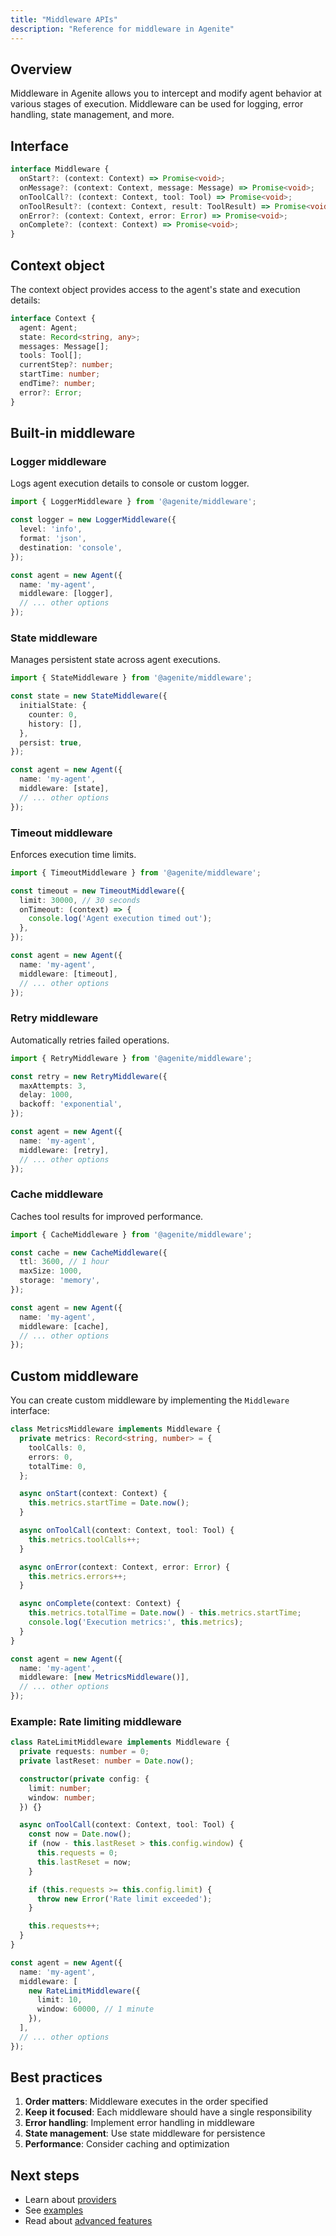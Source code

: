 ```yaml
---
title: "Middleware APIs"
description: "Reference for middleware in Agenite"
---
```


## Overview

Middleware in Agenite allows you to intercept and modify agent behavior at various stages of execution. Middleware can be used for logging, error handling, state management, and more.

## Interface

```typescript
interface Middleware {
  onStart?: (context: Context) => Promise<void>;
  onMessage?: (context: Context, message: Message) => Promise<void>;
  onToolCall?: (context: Context, tool: Tool) => Promise<void>;
  onToolResult?: (context: Context, result: ToolResult) => Promise<void>;
  onError?: (context: Context, error: Error) => Promise<void>;
  onComplete?: (context: Context) => Promise<void>;
}
```

## Context object

The context object provides access to the agent's state and execution details:

```typescript
interface Context {
  agent: Agent;
  state: Record<string, any>;
  messages: Message[];
  tools: Tool[];
  currentStep?: number;
  startTime: number;
  endTime?: number;
  error?: Error;
}
```

## Built-in middleware

### Logger middleware

Logs agent execution details to console or custom logger.

```typescript
import { LoggerMiddleware } from '@agenite/middleware';

const logger = new LoggerMiddleware({
  level: 'info',
  format: 'json',
  destination: 'console',
});

const agent = new Agent({
  name: 'my-agent',
  middleware: [logger],
  // ... other options
});
```

### State middleware

Manages persistent state across agent executions.

```typescript
import { StateMiddleware } from '@agenite/middleware';

const state = new StateMiddleware({
  initialState: {
    counter: 0,
    history: [],
  },
  persist: true,
});

const agent = new Agent({
  name: 'my-agent',
  middleware: [state],
  // ... other options
});
```

### Timeout middleware

Enforces execution time limits.

```typescript
import { TimeoutMiddleware } from '@agenite/middleware';

const timeout = new TimeoutMiddleware({
  limit: 30000, // 30 seconds
  onTimeout: (context) => {
    console.log('Agent execution timed out');
  },
});

const agent = new Agent({
  name: 'my-agent',
  middleware: [timeout],
  // ... other options
});
```

### Retry middleware

Automatically retries failed operations.

```typescript
import { RetryMiddleware } from '@agenite/middleware';

const retry = new RetryMiddleware({
  maxAttempts: 3,
  delay: 1000,
  backoff: 'exponential',
});

const agent = new Agent({
  name: 'my-agent',
  middleware: [retry],
  // ... other options
});
```

### Cache middleware

Caches tool results for improved performance.

```typescript
import { CacheMiddleware } from '@agenite/middleware';

const cache = new CacheMiddleware({
  ttl: 3600, // 1 hour
  maxSize: 1000,
  storage: 'memory',
});

const agent = new Agent({
  name: 'my-agent',
  middleware: [cache],
  // ... other options
});
```

## Custom middleware

You can create custom middleware by implementing the `Middleware` interface:

```typescript
class MetricsMiddleware implements Middleware {
  private metrics: Record<string, number> = {
    toolCalls: 0,
    errors: 0,
    totalTime: 0,
  };

  async onStart(context: Context) {
    this.metrics.startTime = Date.now();
  }

  async onToolCall(context: Context, tool: Tool) {
    this.metrics.toolCalls++;
  }

  async onError(context: Context, error: Error) {
    this.metrics.errors++;
  }

  async onComplete(context: Context) {
    this.metrics.totalTime = Date.now() - this.metrics.startTime;
    console.log('Execution metrics:', this.metrics);
  }
}

const agent = new Agent({
  name: 'my-agent',
  middleware: [new MetricsMiddleware()],
  // ... other options
});
```

### Example: Rate limiting middleware

```typescript
class RateLimitMiddleware implements Middleware {
  private requests: number = 0;
  private lastReset: number = Date.now();

  constructor(private config: {
    limit: number;
    window: number;
  }) {}

  async onToolCall(context: Context, tool: Tool) {
    const now = Date.now();
    if (now - this.lastReset > this.config.window) {
      this.requests = 0;
      this.lastReset = now;
    }

    if (this.requests >= this.config.limit) {
      throw new Error('Rate limit exceeded');
    }

    this.requests++;
  }
}

const agent = new Agent({
  name: 'my-agent',
  middleware: [
    new RateLimitMiddleware({
      limit: 10,
      window: 60000, // 1 minute
    }),
  ],
  // ... other options
});
```

## Best practices

1. **Order matters**: Middleware executes in the order specified
2. **Keep it focused**: Each middleware should have a single responsibility
3. **Error handling**: Implement error handling in middleware
4. **State management**: Use state middleware for persistence
5. **Performance**: Consider caching and optimization

## Next steps

- Learn about [providers](/api-reference/providers)
- See [examples](/essentials/examples)
- Read about [advanced features](/essentials/advanced-features) 
